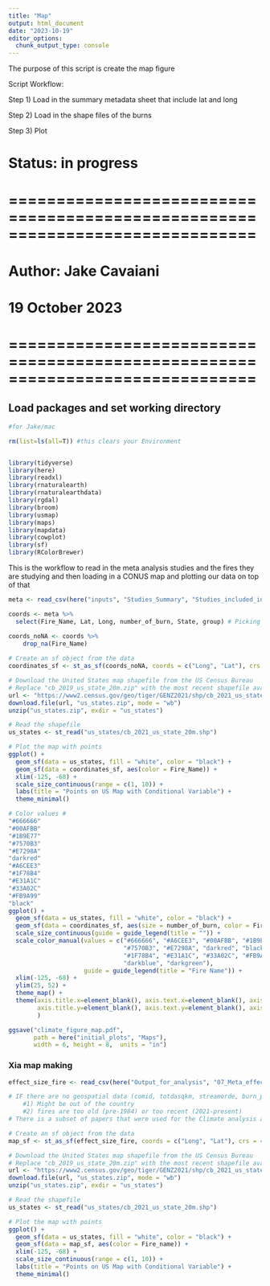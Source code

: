 ```yaml
---
title: "Map"
output: html_document
date: "2023-10-19"
editor_options: 
  chunk_output_type: console
---
```

The purpose of this script is create the map figure 

Script Workflow:

Step 1) Load in the summary metadata sheet that include lat and long

Step 2) Load in the shape files of the burns

Step 3) Plot


# Status: in progress

# ==============================================================================
# Author: Jake Cavaiani 
# 19 October 2023
# ==============================================================================

## Load packages and set working directory
```r
#for Jake/mac

rm(list=ls(all=T)) #this clears your Environment


library(tidyverse)
library(here)
library(readxl)
library(rnaturalearth)
library(rnaturalearthdata)
library(rgdal)
library(broom)
library(usmap)
library(maps)
library(mapdata)
library(cowplot)
library(sf)
library(RColorBrewer)
```

This is the workflow to read in the meta analysis studies and the fires they are studying and then loading in a CONUS map and plotting our data on top of that
```r

meta <- read_csv(here("inputs", "Studies_Summary", "Studies_included_in_climate_figure.csv")) # reading in filtered meta data sheet

coords <- meta %>% 
  select(Fire_Name, Lat, Long, number_of_burn, State, group) # Picking only the columns I want 

coords_noNA <- coords %>% 
    drop_na(Fire_Name)
 
# Create an sf object from the data
coordinates_sf <- st_as_sf(coords_noNA, coords = c("Long", "Lat"), crs = 4326)

# Download the United States map shapefile from the US Census Bureau
# Replace "cb_2019_us_state_20m.zip" with the most recent shapefile available
url <- "https://www2.census.gov/geo/tiger/GENZ2021/shp/cb_2021_us_state_20m.zip"
download.file(url, "us_states.zip", mode = "wb")
unzip("us_states.zip", exdir = "us_states")

# Read the shapefile
us_states <- st_read("us_states/cb_2021_us_state_20m.shp")

# Plot the map with points
ggplot() +
  geom_sf(data = us_states, fill = "white", color = "black") +
  geom_sf(data = coordinates_sf, aes(color = Fire_Name)) +
  xlim(-125, -68) +
  scale_size_continuous(range = c(1, 10)) +
  labs(title = "Points on US Map with Conditional Variable") +
  theme_minimal()

# Color values #
"#666666"
"#00AFBB"
"#1B9E77"
"#7570B3"
"#E7298A"
"darkred"
"#A6CEE3"
"#1F78B4"
"#E31A1C"
"#33A02C"
"#FB9A99"
"black"
ggplot() +
  geom_sf(data = us_states, fill = "white", color = "black") +
  geom_sf(data = coordinates_sf, aes(size = number_of_burn, color = Fire_Name)) +
  scale_size_continuous(guide = guide_legend(title = "")) +
  scale_color_manual(values = c("#666666", "#A6CEE3", "#00AFBB", "#1B9E77",
                                "#7570B3", "#E7298A", "darkred", "black", 
                                "#1F78B4", "#E31A1C", "#33A02C", "#FB9A99",
                                "darkblue", "darkgreen"), 
                     guide = guide_legend(title = "Fire Name")) +
  xlim(-125, -68) +
  ylim(25, 52) +
  theme_map() +
  theme(axis.title.x=element_blank(), axis.text.x=element_blank(), axis.ticks.x=element_blank(),
        axis.title.y=element_blank(), axis.text.y=element_blank(), axis.ticks.y=element_blank(),
        )

ggsave("climate_figure_map.pdf",
       path = here("initial_plots", "Maps"),
       width = 6, height = 8,  units = "in")


```


### Xia map making ###
```r
effect_size_fire <- read_csv(here("Output_for_analysis", "07_Meta_effect_size_models",  "effect_size_geospatial_fire_lat_long.csv")) # effect size data frame with lat longs and geospatial data and fire names

# IF there are no geospatial data (comid, totdasqkm, streamorde, burn_percentage) its because the watersheds couldn't be pulled from the NHD+ database. This might be because:
    #1) Might be out of the country
    #2) fires are too old (pre-1984) or too recent (2021-present)
# There is a subset of papers that were used for the Climate analysis and a subset of papers that were used for the burn percentage analysis due to these factors. So unfortunately this is what we got to work with. 

# Create an sf object from the data
map_sf <- st_as_sf(effect_size_fire, coords = c("Long", "Lat"), crs = 4326)

# Download the United States map shapefile from the US Census Bureau
# Replace "cb_2019_us_state_20m.zip" with the most recent shapefile available
url <- "https://www2.census.gov/geo/tiger/GENZ2021/shp/cb_2021_us_state_20m.zip"
download.file(url, "us_states.zip", mode = "wb")
unzip("us_states.zip", exdir = "us_states")

# Read the shapefile
us_states <- st_read("us_states/cb_2021_us_state_20m.shp")

# Plot the map with points
ggplot() +
  geom_sf(data = us_states, fill = "white", color = "black") +
  geom_sf(data = map_sf, aes(color = Fire_name)) +
  xlim(-125, -68) +
  scale_size_continuous(range = c(1, 10)) +
  labs(title = "Points on US Map with Conditional Variable") +
  theme_minimal()


```





